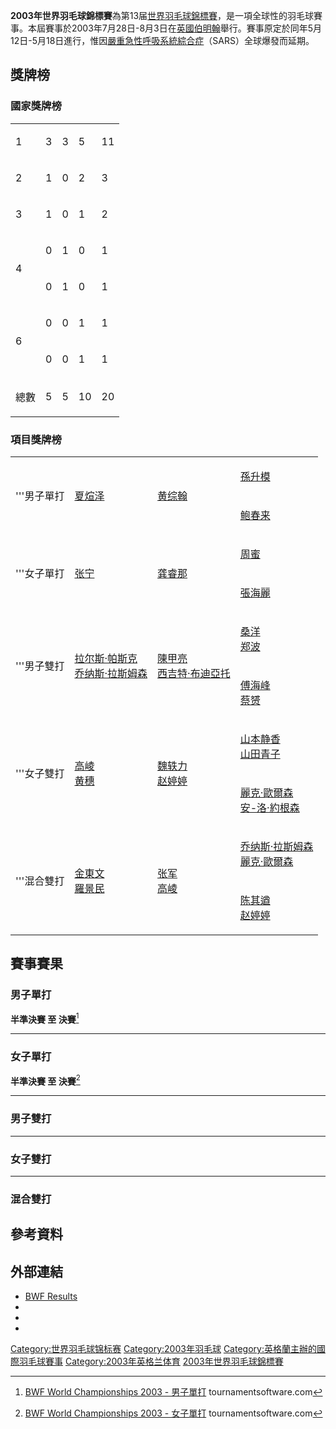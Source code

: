 {{noteTA|G1=Badminton}}
{{infobox badminton event
|name           = 2003年世界羽毛球錦標賽
|image          = 
|size           = 
|caption        =
|dates          = 2003年7月28日－8月3日
|number_edition = 第13屆
|level          = 1
|prize_money    = 
|location       = {{GBR}}[[伯明翰|伯明翰]]
|venue          = 
|previous       = 2001年世界羽毛球錦標賽
|next           = 2005年世界羽毛球錦標賽
}}
{{2003年世界羽毛球錦標賽}}
'''2003年世界羽毛球錦標賽'''為第13届[[世界羽毛球錦標賽|世界羽毛球錦標賽]]，是一項全球性的羽毛球賽事。本屆賽事於2003年7月28日-8月3日在[[英國|英國]][[伯明翰|伯明翰]]舉行。賽事原定於同年5月12日-5月18日進行，惟因[[嚴重急性呼吸系統綜合症|嚴重急性呼吸系統綜合症]]（SARS）全球爆發而延期。

==獎牌榜==
===國家獎牌榜===
{| {{RankedMedalTable}}
|-
|1 ||align=left| {{bat|CHN}}||3||3||5||11
|-
|2 ||align=left| {{bat|DEN}}||1||0||2||3
|-
|3 ||align=left| {{KOR}}||1||0||1||2
|-
|rowspan=2|4||align=left|{{INA}}||0||1||0||1
|-
|align=left| {{MAS}}||0||1||0||1
|-
|rowspan=2|6||align=left|{{bat|JPN}}||0||0||1||1
|-
|align=left| {{NED}}||0||0||1||1
|- class="sortbottom"
!colspan=2|總數|| 5 || 5 || 10 || 20
|}

===項目獎牌榜===
{| {{MedalistTable|type=項目}}
|-
|rowspan=2|'''男子單打
|rowspan=2|{{flagicon|CHN}} [[夏煊泽|夏煊泽]]
|rowspan=2|{{flagicon|MAS}} [[黄综翰|黄综翰]]
|{{flagicon|KOR}} [[孫升模|孫升模]]
|-
|{{flagicon|CHN}} [[鲍春来|鲍春来]]
|-
|rowspan=2|'''女子單打
|rowspan=2|{{flagicon|CHN}} [[张宁_(羽毛球运动员)|张宁]]
|rowspan=2|{{flagicon|CHN}} [[龚睿那|龚睿那]]
|{{flagicon|CHN}} [[周蜜|周蜜]]
|-
|{{flagicon|NED}} [[張海麗|張海麗]]
|-
|rowspan=2|'''男子雙打
|rowspan=2|{{flagicon|DEN}} [[拉尔斯·帕斯克|拉尔斯·帕斯克]]<br/>{{flagicon|DEN}} [[乔纳斯·拉斯姆森|乔纳斯·拉斯姆森]]
|rowspan=2|{{flagicon|INA}} [[陳甲亮|陳甲亮]]<br/>{{flagicon|INA}} [[西吉特·布迪亞托|西吉特·布迪亞托]]
|{{flagicon|CHN}} [[桑洋|桑洋]]<br/>{{flagicon|CHN}} [[郑波_(羽毛球运动员)|郑波]]
|-
|{{flagicon|CHN}} [[傅海峰|傅海峰]]<br/>{{flagicon|CHN}} [[蔡赟|蔡赟]]
|-
|rowspan=2|'''女子雙打
|rowspan=2|{{flagicon|CHN}} [[高崚|高崚]]<br/>{{flagicon|CHN}} [[黄穗|黄穗]]
|rowspan=2|{{flagicon|CHN}} [[魏轶力|魏轶力]]<br/>{{flagicon|CHN}} [[赵婷婷|赵婷婷]]
|{{flagicon|JPN}} [[山本静香|山本静香]]<br/>{{flagicon|JPN}} [[山田青子|山田青子]]
|-
|{{flagicon|DEN}} [[麗克·歐爾森|麗克·歐爾森]]<br/>{{flagicon|DEN}} [[安-洛·約根森|安-洛·約根森]]
|-
|rowspan=2|'''混合雙打
|rowspan=2|{{flagicon|KOR}} [[金東文|金東文]]<br/>{{flagicon|KOR}} [[羅景民|羅景民]]
|rowspan=2|{{flagicon|CHN}} [[张军_(羽毛球运动员)|张军]]<br/>{{flagicon|CHN}} [[高崚|高崚]]
|{{flagicon|DEN}} [[乔纳斯·拉斯姆森|乔纳斯·拉斯姆森]]<br/>{{flagicon|DEN}} [[麗克·歐爾森|麗克·歐爾森]]
|-
|{{flagicon|CHN}} [[陈其遒|陈其遒]]<br/>{{flagicon|CHN}} [[赵婷婷|赵婷婷]]
|}

==賽事賽果==
=== 男子單打 ===
{{main|2003年世界羽毛球錦標賽男子單打項目}}
'''半準決賽 至 決賽'''<ref name="MS">{{en}}[http://www.tournamentsoftware.com/sport/draw.aspx?id=40F38303-C037-45A9-93CB-C7A7AAED7AFC&draw=1 BWF World Championships 2003 - 男子單打] tournamentsoftware.com</ref>
{{8TeamBracket-Tennis3
| team-width=200

| RD1-seed1=1
| RD1-team1={{flagicon|CHN}} [[陈宏_(羽毛球运动员)|陈宏]]
| RD1-score1-1='''15
| RD1-score1-2=14
| RD1-score1-3=9
| RD1-seed2=14
| RD1-team2='''{{flagicon|KOR}} [[孫升模|孫升模]]
| RD1-score2-1=5
| RD1-score2-2='''17
| RD1-score2-3='''15

| RD1-seed3=9
| RD1-team3='''{{flagicon|MAS}} [[黄综翰|黄综翰]]
| RD1-score3-1='''15
| RD1-score3-2='''15
| RD1-score3-3=
| RD1-seed4=6
| RD1-team4={{flagicon|INA}} [[索尼·昆科罗|索尼·昆科罗]]
| RD1-score4-1=8
| RD1-score4-2=5
| RD1-score4-3=

| RD1-seed5=13
| RD1-team5={{flagicon|MAS}} [[罗斯林·哈欣|罗斯林·哈欣]]
| RD1-score5-1=7
| RD1-score5-2=10
| RD1-score5-3=
| RD1-seed6= 
| RD1-team6='''{{flagicon|CHN}} [[鲍春来|鲍春来]]
| RD1-score6-1='''15
| RD1-score6-2='''15
| RD1-score6-3=

| RD1-seed7=5
| RD1-team7='''{{flagicon|CHN}} [[夏煊泽|夏煊泽]]
| RD1-score7-1='''17
| RD1-score7-2=12
| RD1-score7-3='''15
| RD1-seed8=2
| RD1-team8={{flagicon|DEN}} [[肯尼斯·喬納森|肯尼斯·喬納森]]
| RD1-score8-1=14
| RD1-score8-2='''15
| RD1-score8-3=10

| RD2-seed1=14
| RD2-team1={{flagicon|KOR}} [[孫升模|孫升模]]
| RD2-score1-1=4
| RD2-score1-2=5
| RD2-score1-3=
| RD2-seed2=9
| RD2-team2='''{{flagicon|MAS}} [[黄综翰|黄综翰]]
| RD2-score2-1='''15
| RD2-score2-2='''15
| RD2-score2-3=

| RD2-seed3= 
| RD2-team3={{flagicon|CHN}} [[鲍春来|鲍春来]]
| RD2-score3-1=11
| RD2-score3-2=7
| RD2-score3-3=
| RD2-seed4=5
| RD2-team4='''{{flagicon|CHN}} [[夏煊泽|夏煊泽]]
| RD2-score4-1='''15
| RD2-score4-2='''15
| RD2-score4-3=

| RD3-seed1=9
| RD3-team1={{flagicon|MAS}} [[黄综翰|黄综翰]]
| RD3-score1-1=6
| RD3-score1-2='''15
| RD3-score1-3=6
| RD3-seed2=5
| RD3-team2='''{{flagicon|CHN}} [[夏煊泽|夏煊泽]]
| RD3-score2-1='''15
| RD3-score2-2=13
| RD3-score2-3='''15
}}
----

=== 女子單打 ===
{{main|2003年世界羽毛球錦標賽女子單打項目}}
'''半準決賽 至 決賽'''<ref name="WS">{{en}}[http://www.tournamentsoftware.com/sport/draw.aspx?id=40F38303-C037-45A9-93CB-C7A7AAED7AFC&draw=2 BWF World Championships 2003 - 女子單打] tournamentsoftware.com</ref>
{{8TeamBracket-Tennis3
| team-width=200

| RD1-seed1=1
| RD1-team1={{flagicon|HKG}} [[王晨_(羽毛球運動員)|王晨]]
| RD1-score1-1=6
| RD1-score1-2='''11
| RD1-score1-3=4
| RD1-seed2=5
| RD1-team2='''{{flagicon|CHN}} [[周蜜|周蜜]]
| RD1-score2-1='''11
| RD1-score2-2=5
| RD1-score2-3='''11

| RD1-seed3=4
| RD1-team3='''{{flagicon|CHN}} [[龚睿那|龚睿那]]
| RD1-score3-1='''13
| RD1-score3-2='''11
| RD1-score3-3=
| RD1-seed4=6
| RD1-team4={{flagicon|CHN}} [[谢杏芳|谢杏芳]]
| RD1-score4-1=11
| RD1-score4-2=4
| RD1-score4-3=

| RD1-seed5=8
| RD1-team5={{flagicon|JPN}} [[米倉加奈子|米倉加奈子]]
| RD1-score5-1=5
| RD1-score5-2=0
| RD1-score5-3=
| RD1-seed6=3
| RD1-team6='''{{flagicon|NED}} [[張海麗|張海麗]]
| RD1-score6-1='''11
| RD1-score6-2='''11
| RD1-score6-3=

| RD1-seed7=7
| RD1-team7={{flagicon|DEN}} [[卡米拉·马尔廷|卡米拉·马尔廷]]
| RD1-score7-1=6
| RD1-score7-2=0
| RD1-score7-3=
| RD1-seed8=2
| RD1-team8='''{{flagicon|CHN}} [[张宁_(羽毛球运动员)|张宁]]
| RD1-score8-1='''11
| RD1-score8-2='''11
| RD1-score8-3=

| RD2-seed1=5
| RD2-team1={{flagicon|CHN}} [[周蜜|周蜜]]
| RD2-score1-1=2
| RD2-score1-2=4
| RD2-score1-3=
| RD2-seed2=4
| RD2-team2='''{{flagicon|CHN}} [[龚睿那|龚睿那]]
| RD2-score2-1='''11
| RD2-score2-2='''11
| RD2-score2-3=

| RD2-seed3=3
| RD2-team3={{flagicon|NED}} [[張海麗|張海麗]]
| RD2-score3-1=7
| RD2-score3-2=0
| RD2-score3-3=
| RD2-seed4=2
| RD2-team4='''{{flagicon|CHN}} [[张宁_(羽毛球运动员)|张宁]]
| RD2-score4-1='''11
| RD2-score4-2='''11
| RD2-score4-3=

| RD3-seed1=4
| RD3-team1={{flagicon|CHN}} [[龚睿那|龚睿那]]
| RD3-score1-1=6
| RD3-score1-2=3
| RD3-score1-3=
| RD3-seed2=2
| RD3-team2='''{{flagicon|CHN}} [[张宁_(羽毛球运动员)|张宁]]
| RD3-score2-1='''11
| RD3-score2-2='''11
| RD3-score2-3=
}}
----

=== 男子雙打 ===
{{main|2003年世界羽毛球錦標賽男子雙打項目}}
{{8TeamBracket-Tennis3
| team-width=200

| RD1-seed1=
| RD1-team1='''{{flagicon|DEN}} [[拉尔斯·帕斯克|拉尔斯·帕斯克]]<br/> {{flagicon|DEN}} [[乔纳斯·拉斯姆森|乔纳斯·拉斯姆森]]
| RD1-score1-1='''15
| RD1-score1-2='''15
| RD1-score1-3=
| RD1-seed2=
| RD1-team2={{nowrap|{{flagicon|THA}} [[提薩納·潘維薩瓦斯|提薩納·潘維薩瓦斯]]<br/> {{flagicon|THA}} [[帕拉摩·提拉維瓦塔納|帕拉摩·提拉維瓦塔納]]}}
| RD1-score2-1=2
| RD1-score2-2=12
| RD1-score2-3=

| RD1-seed3=
| RD1-team3='''{{flagicon|CHN}} [[桑洋|桑洋]]<br/> {{flagicon|CHN}} [[郑波_(羽毛球运动员)|郑波]]
| RD1-score3-1=7
| RD1-score3-2='''15
| RD1-score3-3='''15
| RD1-seed4=
| RD1-team4={{flagicon|MAS}} [[陳重名|陳重名]]<br/> {{flagicon|MAS}} [[邹俊英|邹俊英]]
| RD1-score4-1='''15
| RD1-score4-2=3
| RD1-score4-3=11

| RD1-seed5=
| RD1-team5='''{{flagicon|INA}} [[陳甲亮|陳甲亮]]<br/> {{flagicon|INA}} [[西吉特·布迪亞托|西吉特·布迪亞托]]
| RD1-score5-1='''15
| RD1-score5-2='''15
| RD1-score5-3=
| RD1-seed6=
| RD1-team6={{flagicon|CHN}} [[程瑞|程瑞]]<br/> {{flagicon|CHN}} [[王伟_(羽毛球运动员)|王伟]]
| RD1-score6-1=3
| RD1-score6-2=3
| RD1-score6-3=

| RD1-seed7=
| RD1-team7='''{{flagicon|CHN}} [[傅海峰|傅海峰]]<br/> {{flagicon|CHN}} [[蔡赟|蔡赟]]
| RD1-score7-1='''15
| RD1-score7-2='''15
| RD1-score7-3=
| RD1-seed8=
| RD1-team8={{nowrap|{{flagicon|DEN}} [[延斯·埃里克森|延斯·埃里克森]]<br/> {{flagicon|DEN}} [[馬丁·倫加德·漢森|馬丁·倫加德·漢森]]}}
| RD1-score8-1=13
| RD1-score8-2=8
| RD1-score8-3=

| RD2-seed1=
| RD2-team1='''{{nowrap|{{flagicon|DEN}} [[拉尔斯·帕斯克|拉尔斯·帕斯克]]<br/> {{flagicon|DEN}} [[乔纳斯·拉斯姆森|乔纳斯·拉斯姆森]]}}
| RD2-score1-1='''15
| RD2-score1-2='''15
| RD2-score1-3=
| RD2-seed2=
| RD2-team2={{flagicon|CHN}} [[桑洋|桑洋]]<br/> {{flagicon|CHN}} [[郑波_(羽毛球运动员)|郑波]]
| RD2-score2-1=6
| RD2-score2-2=8
| RD2-score2-3=

| RD2-seed3=
| RD2-team3='''{{flagicon|INA}} [[陳甲亮|陳甲亮]]<br/> {{flagicon|INA}} [[西吉特·布迪亞托|西吉特·布迪亞托]]
| RD2-score3-1=6
| RD2-score3-2='''15
| RD2-score3-3='''15
| RD2-seed4=
| RD2-team4={{flagicon|CHN}} [[傅海峰|傅海峰]]<br/> {{flagicon|CHN}} [[蔡赟|蔡赟]]
| RD2-score4-1='''15
| RD2-score4-2=10
| RD2-score4-3=9

| RD3-seed1=
| RD3-team1='''{{nowrap|{{flagicon|DEN}} [[拉尔斯·帕斯克|拉尔斯·帕斯克]]<br/> {{flagicon|DEN}} [[乔纳斯·拉斯姆森|乔纳斯·拉斯姆森]]}}
| RD3-score1-1='''15
| RD3-score1-2=13
| RD3-score1-3='''15
| RD3-seed2=
| RD3-team2={{flagicon|INA}} [[陳甲亮|陳甲亮]]<br/> {{flagicon|INA}} [[西吉特·布迪亞托|西吉特·布迪亞托]]
| RD3-score2-1=7
| RD3-score2-2='''15
| RD3-score2-3=13
}}
----

=== 女子雙打 ===
{{main|2003年世界羽毛球錦標賽女子雙打項目}}
{{8TeamBracket-Tennis3
| team-width=200

| RD1-seed1=
| RD1-team1='''{{flagicon|CHN}} [[高崚|高崚]]<br/> {{flagicon|CHN}} [[黄穗|黄穗]]
| RD1-score1-1='''15
| RD1-score1-2='''15
| RD1-score1-3=
| RD1-seed2=
| RD1-team2={{flagicon|CHN}} [[楊維|楊維]]<br/> {{flagicon|CHN}} [[張潔雯|張潔雯]]
| RD1-score2-1=11
| RD1-score2-2=3
| RD1-score2-3=

| RD1-seed3=
| RD1-team3='''{{nowrap|{{flagicon|DEN}} [[麗克·歐爾森|麗克·歐爾森]]<br/> {{flagicon|DEN}} [[安-洛·約根森|安-洛·約根森]]}}
| RD1-score3-1='''15
| RD1-score3-2=8
| RD1-score3-3='''15
| RD1-seed4=
| RD1-team4={{flagicon|JPN}} [[中山智香子|中山智香子]]<br/> {{flagicon|JPN}} [[吉冨桂子|吉冨桂子]]
| RD1-score4-1=2
| RD1-score4-2='''15
| RD1-score4-3=7

| RD1-seed5=
| RD1-team5='''{{flagicon|CHN}} [[魏轶力|魏轶力]]<br/> {{flagicon|CHN}} [[赵婷婷|赵婷婷]]
| RD1-score5-1='''15
| RD1-score5-2='''15
| RD1-score5-3=
| RD1-seed6=
| RD1-team6={{flagicon|INA}} [[裘·諾維塔|裘·諾維塔]]<br/> {{flagicon|INA}} [[莉塔·努利塔|莉塔·努利塔]]
| RD1-score6-1=3
| RD1-score6-2=10
| RD1-score6-3=

| RD1-seed7=
| RD1-team7='''{{flagicon|JPN}} [[山本靜香|山本靜香]]<br/> {{flagicon|JPN}} [[山田青子|山田青子]]
| RD1-score7-1='''15
| RD1-score7-2='''15
| RD1-score7-3=
| RD1-seed8=
| RD1-team8={{flagicon|NED}} [[張海麗|張海麗]]<br/> {{flagicon|NED}} [[洛蒂·布吕伊-乔纳森斯|洛蒂·布吕伊-乔纳森斯]]
| RD1-score8-1=9
| RD1-score8-2=8
| RD1-score8-3=

| RD2-seed1=
| RD2-team1='''{{flagicon|CHN}} [[高崚|高崚]]<br/> {{flagicon|CHN}} [[黄穗|黄穗]]
| RD2-score1-1='''15
| RD2-score1-2=8
| RD2-score1-3='''15
| RD2-seed2=
| RD2-team2={{nowrap|{{flagicon|DEN}} [[麗克·歐爾森|麗克·歐爾森]]<br/> {{flagicon|DEN}} [[安-洛·約根森|安-洛·約根森]]}}
| RD2-score2-1=2
| RD2-score2-2='''15
| RD2-score2-3=7

| RD2-seed3=
| RD2-team3='''{{flagicon|CHN}} [[魏轶力|魏轶力]]<br/> {{flagicon|CHN}} [[赵婷婷|赵婷婷]]
| RD2-score3-1='''15
| RD2-score3-2='''15
| RD2-score3-3=
| RD2-seed4=
| RD2-team4={{flagicon|JPN}} [[山本靜香|山本靜香]]<br/> {{flagicon|JPN}} [[山田青子|山田青子]]
| RD2-score4-1=9
| RD2-score4-2=11
| RD2-score4-3=

| RD3-seed1=
| RD3-team1='''{{flagicon|CHN}} [[高崚|高崚]]<br/> {{flagicon|CHN}} [[黄穗|黄穗]]
| RD3-score1-1='''15
| RD3-score1-2='''15
| RD3-score1-3=
| RD3-seed2=
| RD3-team2={{nowrap|{{flagicon|CHN}} [[魏轶力|魏轶力]]<br/> {{flagicon|CHN}} [[赵婷婷|赵婷婷]]}}
| RD3-score2-1=8
| RD3-score2-2=11
| RD3-score2-3=
}}
----

=== 混合雙打 ===
{{main|2003年世界羽毛球錦標賽混合雙打項目}}
{{8TeamBracket-Tennis3
| team-width=200

| RD1-seed1=
| RD1-team1='''{{flagicon|KOR}} [[金东文|金东文]]<br/> {{flagicon|KOR}} [[羅景民|羅景民]]
| RD1-score1-1='''15
| RD1-score1-2='''15
| RD1-score1-3=
| RD1-seed2=
| RD1-team2={{flagicon|DEN}} [[拉尔斯·帕斯克|拉尔斯·帕斯克]]<br/> {{flagicon|DEN}} [[佩妮萊·哈德爾|佩妮萊·哈德爾]]
| RD1-score2-1=8
| RD1-score2-2=1
| RD1-score2-3=

| RD1-seed3=
| RD1-team3='''{{flagicon|CHN}} [[陈其遒|陈其遒]]<br/> {{flagicon|CHN}} [[赵婷婷|赵婷婷]]
| RD1-score3-1='''15
| RD1-score3-2='''15
| RD1-score3-3=
| RD1-seed4=
| RD1-team4={{flagicon|ENG}} [[内森·罗布森|内森·罗布森]]<br/> {{flagicon|ENG}} [[盖尔·埃姆斯|盖尔·埃姆斯]]
| RD1-score4-1=11
| RD1-score4-2=9
| RD1-score4-3=

| RD1-seed5=
| RD1-team5='''{{flagicon|CHN}} [[张军_(羽毛球运动员)|张军]]<br/> {{flagicon|CHN}} [[高崚|高崚]]
| RD1-score5-1='''15
| RD1-score5-2='''15
| RD1-score5-3=
| RD1-seed6=
| RD1-team6={{flagicon|KOR}} [[金鎔玄|金鎔玄]]<br/> {{flagicon|KOR}} [[李孝貞_(羽毛球運動員)|李孝貞]]
| RD1-score6-1=6
| RD1-score6-2=1
| RD1-score6-3=

| RD1-seed7=
| RD1-team7='''{{nowrap|{{flagicon|DEN}} [[乔纳斯·拉斯姆森|乔纳斯·拉斯姆森]]<br/> {{flagicon|DEN}} [[麗克·歐爾森|麗克·歐爾森]]}}
| RD1-score7-1='''15
| RD1-score7-2='''15
| RD1-score7-3=
| RD1-seed8=
| RD1-team8={{flagicon|INA}} [[Anggun_Nugroho|Anggun Nugroho]]<br/> {{flagicon|INA}} [[Eny_Widiowati|Eny Widiowati]]
| RD1-score8-1=1
| RD1-score8-2=7
| RD1-score8-3=

| RD2-seed1=
| RD2-team1='''{{flagicon|KOR}} [[金东文|金东文]]<br/> {{flagicon|KOR}} [[羅景民|羅景民]]
| RD2-score1-1='''15
| RD2-score1-2='''15
| RD2-score1-3=
| RD2-seed2=
| RD2-team2={{flagicon|CHN}} [[陈其遒|陈其遒]]<br/> {{flagicon|CHN}} [[赵婷婷|赵婷婷]]
| RD2-score2-1=7
| RD2-score2-2=5
| RD2-score2-3=

| RD2-seed3=
| RD2-team3='''{{flagicon|CHN}} [[张军_(羽毛球运动员)|张军]]<br/> {{flagicon|CHN}} [[高崚|高崚]]
| RD2-score3-1='''15
| RD2-score3-2='''17'''
| RD2-score3-3=
| RD2-seed4=
| RD2-team4={{nowrap|{{flagicon|DEN}} [[乔纳斯·拉斯姆森|乔纳斯·拉斯姆森]]<br/> {{flagicon|DEN}} [[麗克·歐爾森|麗克·歐爾森]]}}
| RD2-score4-1=3
| RD2-score4-2=15
| RD2-score4-3=

| RD3-seed1=
| RD3-team1='''{{flagicon|KOR}} [[金东文|金东文]]<br/> {{flagicon|KOR}} [[羅景民|羅景民]]
| RD3-score1-1='''15
| RD3-score1-2='''15
| RD3-score1-3=
| RD3-seed2=
| RD3-team2={{flagicon|CHN}} [[张军_(羽毛球运动员)|张军]]<br/> {{flagicon|CHN}} [[高崚|高崚]]
| RD3-score2-1=7
| RD3-score2-2=8
| RD3-score2-3=
}}

==參考資料==
{{Reflist}}

==外部連結==
*[https://web.archive.org/web/20080516173919/http://www.internationalbadminton.org/changes/resultsbirmin2003.asp BWF Results]{{en}}
* {{zh-cn}}{{cite web|title=2003年世界羽毛球锦标赛|url=http://sports.sina.com.cn/z/bad2003/|archiveurl=https://web.archive.org/web/20170715032352/http://sports.sina.com.cn/z/bad2003/|website=新浪網|archivedate=2017-07-15|deadurl=no|accessdate=2017-08-13}}
* {{zh-cn}}{{cite web|title=2003羽毛球世锦赛|url=http://sports.sohu.com/74/51/blank215455174.shtml|archiveurl=https://web.archive.org/web/20160404044459/http://sports.sohu.com/74/51/blank215455174.shtml|website=搜狐體育|archivedate=2016-04-04|deadurl=no|accessdate=2017-08-13}}
* {{zh-cn}}{{cite web|title=第十三届世锦赛回顾：中国不虚此行 夏煊泽夺金|url=http://sports.sohu.com/20070811/n251535101.shtml|archiveurl=https://web.archive.org/web/20110718060448/http://sports.sohu.com/20070811/n251535101.shtml|newspaper=搜狐體育|date=2007-08-11|archivedate=2011-07-18|deadurl=no|accessdate=2017-08-13}}

{{世界羽毛球锦标赛}}

[[Category:世界羽毛球锦标赛|Category:世界羽毛球锦标赛]]
[[Category:2003年羽毛球|Category:2003年羽毛球]]
[[Category:英格蘭主辦的國際羽毛球賽事|Category:英格蘭主辦的國際羽毛球賽事]]
[[Category:2003年英格兰体育|Category:2003年英格兰体育]]
[[Category:2003年世界羽毛球錦標賽|]]